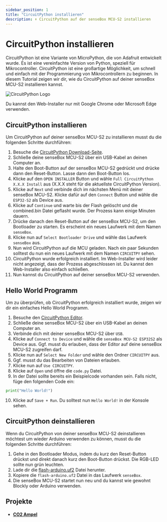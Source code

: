 ```yaml
---
sidebar_position: 1
title: "CircuitPython installieren"
description: ⬇️ CircuitPython auf der senseBox MCU-S2 installieren
---
```


# CircuitPython installieren
CircuitPython ist eine Variante von MicroPython, die von Adafruit entwickelt wurde. Es ist eine vereinfachte Version von Python, speziell für Mikrocontroller. CircuitPython ist eine großartige Möglichkeit, um schnell und einfach mit der Programmierung von Mikrocontrollern zu beginnen. In diesem Tutorial zeigen wir dir, wie du CircuitPython auf deiner senseBox MCU-S2 installieren kannst.

![CircuitPython Logo](https://s3.amazonaws.com/adafruit-circuit-python/CircuitPython_Repo_header_logo.png)


<AlertBox type="info" title="Web-Browser!" >
    <p>Du kannst den Web-Installer nur mit Google Chrome oder Microsoft Edge verwenden.</p>
</AlertBox>


## CircuitPython installieren
Um CircuitPython auf deiner senseBox MCU-S2 zu installieren musst du die folgenden Schritte durchführen:
1. Besuche die [CircuitPython Download-Seite](https://circuitpython.org/board/sensebox_mcu_esp32s2/).
2. Schließe deine senseBox MCU-S2 über ein USB-Kabel an deinen Computer an.
3. Halte den Boot-Button auf der senseBox MCU-S2 gedrückt und drücke dann den Reset-Button. Lasse dann den Boot-Button los.
4. Klicke auf den `OPEN INSTALLER` Button und wähle `Full CircuitPython X.X.X Install` aus (X.X.X steht für die aktuellste CircuitPython Version).
5. Klicke auf `Next` und verbinde dich im nächsten Menü mit deiner senseBox MCU-S2. Klicke dafür auf den `Connect` Button und wähle die `ESP32-S2` als Device aus.
7. Klicke auf `Continue` und warte bis der Flash gelöscht und die combined.bin Datei geflasht wurde. Der Prozess kann einige Minuten dauern.
8. Drücke danach den Reset-Button auf der senseBox MCU-S2, um den Bootloader zu starten. Es erscheint ein neues Laufwerk mit dem Namen `senseBox`.
9. Klicke nun auf `Select Bootloader Drive` und wähle das Laufwerk `senseBox` aus.
9. Nun wird CircuitPython auf die MCU geladen. Nach ein paar Sekunden solltest du nun ein neues Laufwerk mit dem Namen `CIRCUITPY` sehen. 
10. CircuitPython wurde erfolgreich installiert. Im Web-Installer wird leider nicht angezeigt, dass der Prozess abgeschlossen ist. Du kannst den Web-Installer also einfach schließen.
11. Nun kannst du CircuitPython auf deiner senseBox MCU-S2 verwenden.


## Hello World Programm
Um zu überprüfen, ob CircuitPython erfolgreich installiert wurde, zeigen wir dir ein einfaches Hello World Programm. 
1. Besuche den [CircuitPython Editor](https://code.circuitpython.org/).
2. Schließe deine senseBox MCU-S2 über ein USB-Kabel an deinen Computer an.
3. Verbinde dich mit deiner senseBox MCU-S2 über `USB`.
4. Klicke auf `Connect to Device` und wähle die `senseBox MCU-S2 ESP32S2` als Device aus. Ggf. musst du erlauben, dass der Editor auf deine senseBox MCU-S2 zugreifen darf.
5. Klicke nun auf `Select New Folder` und wähle den Ordner `CIRCUITPY` aus.
6. Ggf. musst du das Bearbeiten von Dateien erlauben.
7. Klicke nun auf `Use CIRCUITPY`.
8. Klicke auf `Open` und öffne die `code.py` Datei.
9. In der Datei sollte bereits ein Beispielcode vorhanden sein. Falls nicht, füge den folgenden Code ein:
```python
print("Hello World!")
```
10. Klicke auf `Save + Run`. Du solltest nun `Hello World!` in der Konsole sehen.

## CircuitPython deinstallieren
Wenn du CircuitPython von deiner senseBox MCU-S2 deinstallieren möchtest um wieder Arduino verwenden zu können, musst du die folgenden Schritte durchführen:
1. Gehe in den Bootloader Modus, indem du kurz den Reset-Button drückst und direkt danach kurz den Boot-Button drückst. Die RGB-LED sollte nun grün leuchten.
2. Lade dir die [flash-arduino.uf2](https://github.com/sensebox/MCU-S2-circuitpython-examples/raw/main/assets/flash-arduino.uf2) Datei herunter.
3. Kopiere die `flash-arduino.uf2` Datei in das Laufwerk `senseBox`.
4. Die senseBox MCU-S2 startet nun neu und du kannst wie gewohnt Blockly oder Arduino verwenden.


## Projekte

* #### [CO2 Ampel](https://sensebox.de/projects/de/2024-04-02-circuitpython-co2-ampel)
